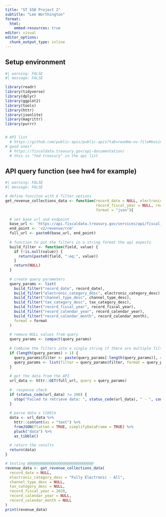 ```yaml
---
title: "ST 558 Project 2"
subtitle: "Lee Worthington"
format: 
  html:
    embed-resources: true
editor: visual
editor_options: 
  chunk_output_type: inline
---
```


## Setup environment

```r
#| warning: FALSE
#| message: FALSE

library(readr)
library(tidyverse)
library(dplyr)
library(ggplot2)
library(tools)
library(httr)
library(jsonlite)
library(magrittr)
library(purrr)


# API list
  # https://github.com/public-apis/public-apis?tab=readme-ov-file#business
# good ones?
  # https://fiscaldata.treasury.gov/api-documentation/
  # this is "fed treasury" in the api list


```

## API query function (see hw4 for example)

```r
#| warning: FALSE
#| message: FALSE

# define funciton with 6 filter options
get_revenue_collections_data <- function(record_date = NULL, electronic_category_desc = NULL, channel_type_desc = NULL, tax_category_desc = NULL, 
                                         record_fiscal_year = NULL, record_calendar_year = NULL, record_calendar_month = NULL, 
                                         format = "json"){
  
  # set base url and endpoint
  base_url <- 'https://api.fiscaldata.treasury.gov/services/api/fiscal_service/'
  end_point <- 'v2/revenue/rcm'
  full_url <- paste0(base_url, end_point)
  
  # function to put the filters in a string format the api expects
  build_filter <- function(field, value) {
    if (!is.null(value)) {
      return(paste0(field, ":eq:", value))
    }
    return(NULL)
  }
  
  # create query parameters
  query_params <- list(
    build_filter("record_date", record_date),
    build_filter("electronic_category_desc", electronic_category_desc),
    build_filter("channel_type_desc", channel_type_desc),
    build_filter("tax_category_desc", tax_category_desc),
    build_filter("record_fiscal_year", record_fiscal_year),
    build_filter("record_calendar_year", record_calendar_year),
    build_filter("record_calendar_month", record_calendar_month),
    format = format
  )
  
  # remove NULL values from query
  query_params <- compact(query_params)
  
  # Combine the filters into a single string if there are multiple filters
  if (length(query_params) > 1) {
    query_params$filter <- paste(query_params[-length(query_params)], collapse = ",")
    query_params <- list(filter = query_params$filter, format = query_params$format)
  }
  
  # get the data from the API
  url_data <- httr::GET(full_url, query = query_params)
  
  #  response check
  if (status_code(url_data) != 200) {
    stop("Failed to retrieve data: ", status_code(url_data), " - ", content(url_data, "text"))
  }
  
  # parse data s tibble
  data <- url_data %>%
    httr::content(as = "text") %>%
    fromJSON(flatten = TRUE, simplifyDataFrame = TRUE) %>%
    pluck("data") %>%
    as_tibble()
  
  # return the results
  return(data)
}

# testing @@@@@@@@@@@@@@@@@@@@@@@@@@@@@@
revenue_data <- get_revenue_collections_data(
  record_date = NULL,
  electronic_category_desc = "Fully Electronic - All",
  channel_type_desc = NULL,
  tax_category_desc = NULL,
  record_fiscal_year = 2020,
  record_calendar_year = NULL,
  record_calendar_month = NULL
)
print(revenue_data)

```



















